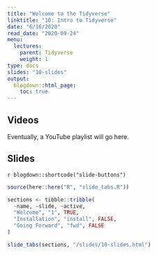 ```yaml
---
title: "Welcome to the Tidyverse"
linktitle: "10: Intro to Tidyverse"
date: "6/16/2020"
read_date: "2020-09-24"
menu:
  lectures:
    parent: Tidyverse
    weight: 1
type: docs
slides: "10-slides"
output:
  blogdown::html_page:
    toc: true
---
```


## Videos

Eventually, a YouTube playlist will go here. 

## Slides

`r blogdown::shortcode("slide-buttons")`

```r

source(here::here("R", "slide_tabs.R"))

sections <- tibble::tribble(
  ~name, ~slide, ~active,
  "Welcome", "1", TRUE,
  "Installation", "install", FALSE,
  "Going Forward", "fwd", FALSE
)

slide_tabs(sections, "/slides/10-slides.html")
```